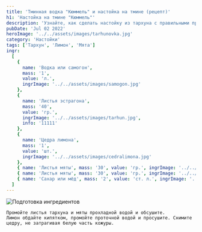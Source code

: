 ```yaml
---
title: 'Тминная водка "Кюммель" и настойка на тмине (рецепт)'
h1: 'Настойка на тмине "Кюммель"'
description: 'Узнайте, как сделать настойку из тархуна с правильными пропорциями ингредиентов и пошаговым рецептом. Настойка на душистых травах с лимоном пьется мягко 👍. '
pubDate: 'Jul 02 2022'
heroImage: '../../assets/images/tarhunovka.jpg'
category: 'Настойки'
tags: ['Тархун', 'Лимон', 'Мята']
ingr:
  [
    {
      name: 'Водка или самогон',
      mass: '1',
      value: 'л.',
      ingrImage: '../../assets/images/samogon.jpg'
    },
    {
      name: 'Листья эстрагона',
      mass: '40',
      value: 'гр.',
      ingrImage: '../../assets/images/tarhun.jpg',
      info: '11111'
    },
    {
      name: 'Цедра лимона',
      mass: '1',
      value: 'шт.',
      ingrImage: '../../assets/images/cedralimona.jpg'
    },
    { name: 'Листья мяты', mass: '30', value: 'гр.', ingrImage: '../../assets/images/myata.jpg' },
    { name: 'Листья мяты', mass: '30', value: 'гр.', ingrImage: '../../assets/images/myata.jpg' },
    { name: 'Сахар или мёд', mass: '2', value: 'ст. л.', ingrImage: '../../assets/images/med.jpg' }
  ]
---
```



<Image src={img1} formats='avif' alt='Подготовка ингредиентов' />

    Промойте листья тархуна и мяты прохладной водой и обсушите.
    Лимон обдайте кипятком, промойте проточной водой и просушите. Снимите цедру, не затрагивая белую часть кожуры.
